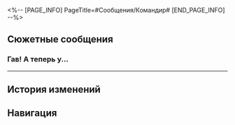 <%-- [PAGE_INFO]
PageTitle=#Сообщения/Командир#
[END_PAGE_INFO] --%>
{{Сообщение Инфобокс
|id          = 136
|Изображение = НИП Командир Иконка.png
|Тип         = НИП
|Отправитель = Командир
|ПодписьСоо  = 
|Фракция     = Пенакония
}}

==Сюжетные сообщения==
===Гав! А теперь у...===
{{Сообщения
|условие_получения = 
|текст =
:'''Командир:''' Гав! А теперь у тебя есть время?
:'''Командир:''' Ты {{MC|ж=обещала|м=обещал}} встретиться с Шивон. Пойдём!
:{Выбор} Вперёд!
:'''(Первопроходец):''' Я {{MC|ж=готова|м=готов}}.
:'''Командир:''' Встретимся в баре!
}}
----

==История изменений==
{{История изменений|3.5}}

==Навигация==
{{Сообщения Навбокс}}